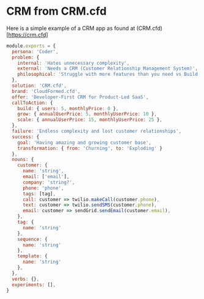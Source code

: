 # CRM from CRM.cfd

Here is a simple example of a CRM app as found at (CRM.cfd)[https://crm.cfd]

```javascript
module.exports = {
  persona: 'Coder',
  problem: {
    internal: 'Hates unnecessary complexity',
    external: 'Needs a CRM (Customer Relationship Management System)',
    philosophical: 'Struggle with more features than you need vs Build your Own',
  },
  solution: 'CRM.cfd',
  brand: 'CloudFormed.cfd',
  offer: 'Developer-First CRM for Product-Led SaaS',
  callToAction: {
    build: { users: 5, monthlyPrice: 0 },
    grow: { annualUserPrice: 5, monthlyUserPrice: 10 },
    scale: { annualUserPrice: 15, monthlyUserPrice: 25 },
  },
  failure: 'Endless complexity and lost customer relationships',
  success: {
    goal: 'Having amazing and growing customer base',
    transformation: { from: 'Churning', to: 'Exploding' }
  },
  nouns: {
    customer: {
      name: 'string',
      email: ['email'],
      company: 'string?',
      phone: 'phone',
      tags: [tag],
      call: customer => twilio.makeCall(customer.phone),
      text: customer => twilio.sendSMS(customer.phone),
      email: customer => sendGrid.sendEmail(customer.email),
    },
    tag: {
      name: 'string'
    },
    sequence: {
      name: 'string'
    },
    template: {
      name: 'string'
    },
  },
  verbs: {},
  experiments: [],
}
```
